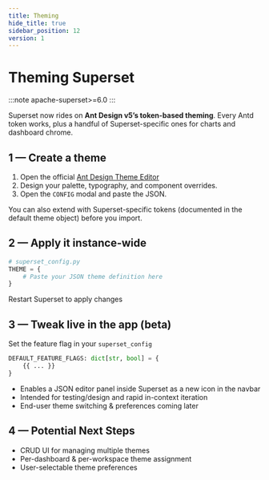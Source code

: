 ```yaml
---
title: Theming
hide_title: true
sidebar_position: 12
version: 1
---
```

# Theming Superset

:::note
apache-superset>=6.0
:::

Superset now rides on **Ant Design v5’s token-based theming**.
Every Antd token works, plus a handful of Superset-specific ones for charts and dashboard chrome.

## 1 — Create a theme

1. Open the official [Ant Design Theme Editor](https://ant.design/theme-editor)
2. Design your palette, typography, and component overrides.
3. Open the `CONFIG` modal and paste the JSON.

You can also extend with Superset-specific tokens (documented in the default theme object) before you import.

## 2 — Apply it instance-wide

```python
# superset_config.py
THEME = {
    # Paste your JSON theme definition here
}
```

Restart Superset to apply changes

## 3 — Tweak live in the app (beta)

Set the feature flag in your `superset_config`
```python
DEFAULT_FEATURE_FLAGS: dict[str, bool] = {
    {{ ... }}
}
```

- Enables a JSON editor panel inside Superset as a new icon in the navbar
- Intended for testing/design and rapid in-context iteration
- End-user theme switching & preferences coming later

## 4 — Potential Next Steps

- CRUD UI for managing multiple themes
- Per-dashboard & per-workspace theme assignment
- User-selectable theme preferences
